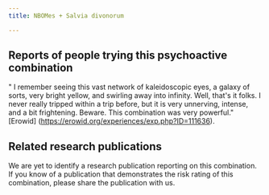 ---
title: NBOMes + Salvia divonorum

---

## Reports of people trying this psychoactive combination

" I remember seeing this vast network of kaleidoscopic eyes, a galaxy of sorts, very bright yellow, and swirling away into infinity. Well, that's it folks. I never really tripped within a trip before, but it is very unnerving, intense, and a bit frightening. Beware. This combination was very powerful." [Erowid] (https://erowid.org/experiences/exp.php?ID=111636).


## Related research publications

We are yet to identify a research publication reporting on this combination. If you know of a publication that demonstrates the risk rating of this combination, please share the publication with us.



